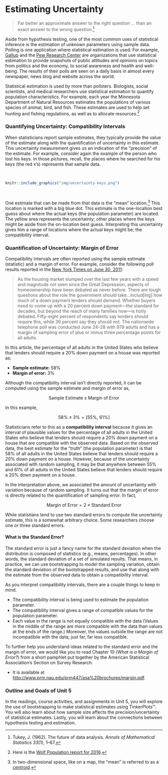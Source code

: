 # Estimating Uncertainty {-}

> Far better an approximate answer to the right question &hellip; than an exact answer to the wrong question.^[Tukey, J. (1962). The future of data analysis. *Annals of Mathematical Statistics 33*(1), 1&ndash;67.]


Aside from hypothesis testing, one of the most common uses of statistical inference is the estimation of unknown parameters using sample data. Polling is one application where statistical estimation is used. For example, [Gallup](http://www.gallup.com/) and the [Pew Research Center](http://www.pewresearch.org/) are organizations that use statistical estimation to provide snapshots of public attitudes and opinions on topics from politics and the economy, to social awareness and health and well-being. The results of their polls are seen on a daily basis in almost every newspaper, news blog and website across the world.

Statistical estimation is used by more than pollsters. Biologists, social scientists, and medical researchers use statistical estimation to quantify population characteristics. For example, each year the Minnesota Department of Natural Resources estimates the populations of various species of animal, bird, and fish. These estimates are used to help set hunting and fishing regulations, as well as to allocate resources.^[Here is the [Wolf Population report for 2016](http://files.dnr.state.mn.us/wildlife/wolves/2016/survey-wolf.pdf).]


### Quantifying Uncertainty: Compatibility Intervals {-}

When statisticians report sample estimates, they typically provide the value of the estimate along with the quantification of uncertainty in this estimate. This uncertainty measurement gives us an indication of the "precision" of the estimate. For example, consider again the example of the person who lost his keys. In those pictures, recall, the places where he searched for his keys (the red x's) represents that sample data. 

<br />

```r
knitr::include_graphics("img/uncertainty-keys.png")
```

<br />

One estimate that can be made from that data is the "mean" location.^[In two-dimensional space, like on a map, the "mean" is referred to as a [centroid](https://en.wikipedia.org/wiki/Centroid).] This location is marked with a big blue dot. This estimate is the one-location best guess about where the actual keys (the population parameter) are located. The yellow area represents the uncertainty; other places where the keys might be aside from the on-location best guess. Interpreting this uncertainty gives him a range of locations where the actual keys might be; the compatibility interval. 

### Quantification of Uncertainty: Margin of Error {-}

Compatibility intervals are often reported using the sample estimate (statistic) and a margin of error. For example, consider the following poll results reported in the [New York Times on June 30, 2011](http://query.nytimes.com/gst/fullpage.html?res=980DE0DF1530F933A05755C0A9679D8B63):

> As the housing market slumped over the last few years with a speed and magnitude not seen since the Great Depression, aspects of homeownership have been debated as never before. There are tough questions about the role the government should take…includ[ing] how much of a down payment lenders should demand. Whether buyers need to come up with a 20 percent down payment—the standard for decades, but beyond the reach of many families now—is hotly debated. Fifty-eight percent of respondents say lenders should require this, while 36 percent say they should not. The nationwide telephone poll was conducted June 24&ndash;28 with 979 adults and has a margin of sampling error of plus or minus three percentage points for all adults.


In this article, the percentage of all adults in the United States who believe that lenders should require a 20% down payment on a house was reported as:

- **Sample estimate:** 58%
- **Margin of error:** 3%

Although the compatibility interval isn't directly reported, it can be computed using the sample estimate and margin of error as,

$$
\mathrm{Sample~Estimate} \pm \mathrm{Margin~of~Error}
$$

In this example,

$$
58\% \pm 3\% = \left[55\%,~61\%\right]
$$

Statisticians refer to this as a **compatibility interval** because it gives an interval of plausible values for the percentage of all adults in the United States who believe that lenders should require a 20% down payment on a house that are compatible with the observed data. Based on the observed data, the best estimate for the "truth" (the population parameter) is that 58% of all adults in the United States believe that lenders should require a 20% down payment on a house. However, because of the uncertainty associated with random sampling, it may be that anywhere between 55% and 61% of all adults in the United States believe that lenders should require a 20% down payment on a house. 

In the interpretation above, we associated the amount of uncertainty with variation because of random sampling. It turns out that the margin of error is directly related to the quantification of sampling error. In fact,  

$$
\mathrm{Margin~of~Error} = 2 \times \mathrm{Standard~Error}
$$

While statistians tend to use two standard errors to compute the uncertainty estimate, this is a somewhat arbitrary choice. Some researchers choose one or three standard errors.


####  What is the Standard Error?

The standard error is just a fancy name for the standard deviation when the distribution is composed of statistics (e.g., means, percentages). In other words, the standard deviation of a set of simulated results. That means, in practice, we can use bootstrapping to model the sampling variation, obtain the standard deviation of the bootstrapped results, and use that along with the estimate from the observed data to obtain a compatibility interval.

As you interpret compatibility intervals, there are a couple things to keep in mind.

- The compatibility interval is being used to estimate the population parameter.
- The compatibility interval gives a range of compatible values for the population parameter. 
- Each value in the range is not equally compatible with the data (Values in the middle of the range are more compatible with the data than values at the ends of the range.) Moreover, the values outside the range are not incompatibile with the data; just far, far less compatible.

To further help you understand ideas related to the standard error and the margin of error, we would like you to read Chapter 10 (*What is a Margin of Error?*) from a short pamphlet put together by the American Statistical Association’s Section on Survey Research. 

- It is available at [http://www.prm.nau.edu/prm447/asa%20brochures/margin.pdf](http://www.prm.nau.edu/prm447/asa%20brochures/margin.pdf).


### Outline and Goals of Unit 5 {-}

In the readings, course activities, and assignments in Unit 5, you will explore the use of bootstrapping to make statistical estimates using TinkerPlots&trade;. You will also learn about how sample size affects the precision/uncertainty of statistical estimates. Lastly, you will learn about the connections between hypothesis testing and estimation. 


